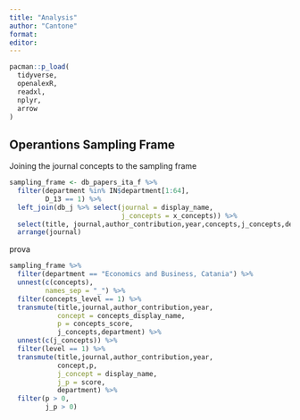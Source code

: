 ```yaml
---
title: "Analysis"
author: "Cantone"
format:
editor:
---
```


```r
pacman::p_load(
  tidyverse,
  openalexR,
  readxl,
  nplyr,
  arrow
)
```

## Operantions Sampling Frame

Joining the journal concepts to the sampling frame

```r
sampling_frame <- db_papers_ita_f %>%
  filter(department %in% IN$department[1:64],
         D_13 == 1) %>%
  left_join(db_j %>% select(journal = display_name,
                            j_concepts = x_concepts)) %>%
  select(title, journal,author_contribution,year,concepts,j_concepts,department) %>%
  arrange(journal)
```

prova

```r
sampling_frame %>%
  filter(department == "Economics and Business, Catania") %>%
  unnest(c(concepts),
         names_sep = "_") %>%
  filter(concepts_level == 1) %>%
  transmute(title,journal,author_contribution,year,
            concept = concepts_display_name,
            p = concepts_score,
            j_concepts,department) %>%
  unnest(c(j_concepts)) %>%
  filter(level == 1) %>%
  transmute(title,journal,author_contribution,year,
            concept,p,
            j_concept = display_name,
            j_p = score,
            department) %>%
  filter(p > 0,
         j_p > 0)
```
